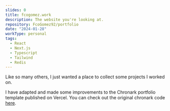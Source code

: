 ```yaml
---
slides: 0
title: fcogomez.work
description: The website you're looking at.
repository: FcoGomez92/portfolio
date: "2024-01-28"
workType: personal
tags:
  - React
  - Next.js
  - Typescript
  - Tailwind
  - Redis
---
```



Like so many others, I just wanted a place to collect some projects I worked on.

I have adapted and made some improvements to the Chronark portfolio template published on Vercel. You can check out the original chronark code [here](https://github.com/chronark/chronark.com).


